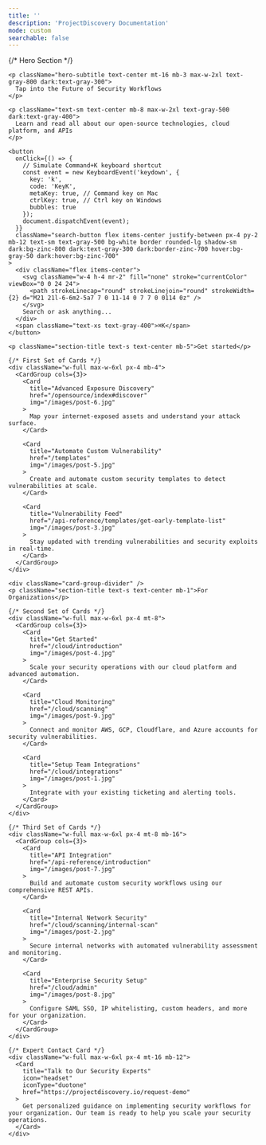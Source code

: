 ```yaml
---
title: ''
description: 'ProjectDiscovery Documentation'
mode: custom
searchable: false
---
```


<div className="min-h-screen bg-gradient-radial">
  {/* Hero Section */}
  <div className="flex flex-col items-center justify-center min-h-[50vh] relative">
    <div className="absolute inset-0 bg-grid-pattern opacity-10"></div>
    
    <p className="hero-subtitle text-center mt-16 mb-3 max-w-2xl text-gray-800 dark:text-gray-300">
      Tap into the Future of Security Workflows
    </p>

    <p className="text-sm text-center mb-8 max-w-2xl text-gray-500 dark:text-gray-400">
      Learn and read all about our open-source technologies, cloud platform, and APIs
    </p>

    <button 
      onClick={() => {
        // Simulate Command+K keyboard shortcut
        const event = new KeyboardEvent('keydown', {
          key: 'k',
          code: 'KeyK',
          metaKey: true, // Command key on Mac
          ctrlKey: true, // Ctrl key on Windows
          bubbles: true
        });
        document.dispatchEvent(event);
      }} 
      className="search-button flex items-center justify-between px-4 py-2 mb-12 text-sm text-gray-500 bg-white border rounded-lg shadow-sm dark:bg-zinc-800 dark:text-gray-300 dark:border-zinc-700 hover:bg-gray-50 dark:hover:bg-zinc-700"
    >
      <div className="flex items-center">
        <svg className="w-4 h-4 mr-2" fill="none" stroke="currentColor" viewBox="0 0 24 24">
          <path strokeLinecap="round" strokeLinejoin="round" strokeWidth={2} d="M21 21l-6-6m2-5a7 7 0 11-14 0 7 7 0 0114 0z" />
        </svg>
        Search or ask anything...
      </div>
      <span className="text-xs text-gray-400">⌘K</span>
    </button>

    <p className="section-title text-s text-center mb-5">Get started</p>

    {/* First Set of Cards */}
    <div className="w-full max-w-6xl px-4 mb-4">
      <CardGroup cols={3}>
        <Card 
          title="Advanced Exposure Discovery"
          href="/opensource/index#discover"
          img="/images/post-6.jpg"
        >
          Map your internet-exposed assets and understand your attack surface.
        </Card>

        <Card 
          title="Automate Custom Vulnerability"
          href="/templates"
          img="/images/post-5.jpg"
        >
          Create and automate custom security templates to detect vulnerabilities at scale.
        </Card>

        <Card 
          title="Vulnerability Feed"
          href="/api-reference/templates/get-early-template-list"
          img="/images/post-3.jpg"
        >
          Stay updated with trending vulnerabilities and security exploits in real-time.
        </Card>
      </CardGroup>
    </div>

    <div className="card-group-divider" />
    <p className="section-title text-s text-center mb-1">For Organizations</p>

    {/* Second Set of Cards */}
    <div className="w-full max-w-6xl px-4 mt-8">
      <CardGroup cols={3}>
        <Card 
          title="Get Started"
          href="/cloud/introduction"
          img="/images/post-4.jpg"
        >
          Scale your security operations with our cloud platform and advanced automation.
        </Card>

        <Card 
          title="Cloud Monitoring"
          href="/cloud/scanning"
          img="/images/post-9.jpg"
        >
          Connect and monitor AWS, GCP, Cloudflare, and Azure accounts for security vulnerabilities.
        </Card>

        <Card 
          title="Setup Team Integrations"
          href="/cloud/integrations"
          img="/images/post-1.jpg"
        >
          Integrate with your existing ticketing and alerting tools.
        </Card>
      </CardGroup>
    </div>

    {/* Third Set of Cards */}
    <div className="w-full max-w-6xl px-4 mt-8 mb-16">
      <CardGroup cols={3}>
        <Card 
          title="API Integration"
          href="/api-reference/introduction"
          img="/images/post-7.jpg"
        >
          Build and automate custom security workflows using our comprehensive REST APIs.
        </Card>

        <Card 
          title="Internal Network Security"
          href="/cloud/scanning/internal-scan"
          img="/images/post-2.jpg"
        >
          Secure internal networks with automated vulnerability assessment and monitoring.
        </Card>

        <Card 
          title="Enterprise Security Setup"
          href="/cloud/admin"
          img="/images/post-8.jpg"
        >
          Configure SAML SSO, IP whitelisting, custom headers, and more for your organization.
        </Card>
      </CardGroup>
    </div>

    {/* Expert Contact Card */}
    <div className="w-full max-w-6xl px-4 mt-16 mb-12">
      <Card
        title="Talk to Our Security Experts"
        icon="headset"
        iconType="duotone"
        href="https://projectdiscovery.io/request-demo"
      >
        Get personalized guidance on implementing security workflows for your organization. Our team is ready to help you scale your security operations.
      </Card>
    </div>
  </div>
</div> 